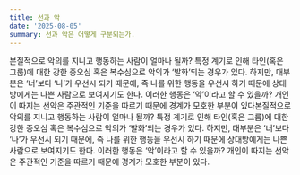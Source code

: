 ```yaml
---
title: 선과 악
date: '2025-08-05'
summary: 선과 악은 어떻게 구분되는가.
---
```


본질적으로 악의를 지니고 행동하는 사람이 얼마나 될까? 특정 계기로 인해 타인(혹은 그룹)에 대한 강한 증오심 혹은 복수심으로 악의가 ‘발화’되는 경우가 있다. 하지만, 대부분은 ‘너’보다 ‘나’가 우선시 되기 때문에, 즉 나를 위한 행동을 우선시 하기 때문에 상대방에게는 나쁜 사람으로 보여지기도 한다. 이러한 행동은 ‘악’이라고 할 수 있을까? 개인이 따지는 선악은 주관적인 기준을 따르기 때문에 경계가 모호한 부분이 있다본질적으로 악의를 지니고 행동하는 사람이 얼마나 될까? 특정 계기로 인해 타인(혹은 그룹)에 대한 강한 증오심 혹은 복수심으로 악의가 ‘발화’되는 경우가 있다. 하지만, 대부분은 ‘너’보다 ‘나’가 우선시 되기 때문에, 즉 나를 위한 행동을 우선시 하기 때문에 상대방에게는 나쁜 사람으로 보여지기도 한다. 이러한 행동은 ‘악’이라고 할 수 있을까? 개인이 따지는 선악은 주관적인 기준을 따르기 때문에 경계가 모호한 부분이 있다.
